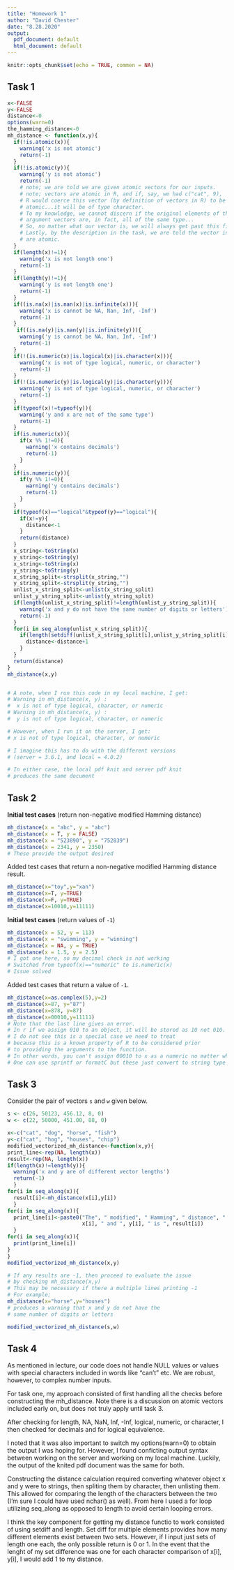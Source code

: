 ```yaml
---
title: "Homework 1"
author: "David Chester"
date: "8.28.2020"
output:
  pdf_document: default
  html_document: default
---
```


```r
knitr::opts_chunk$set(echo = TRUE, commen = NA)
```

## Task 1

```r
x<-FALSE
y<-FALSE
distance<-0
options(warn=0)
the_hamming_distance<-0
mh_distance <- function(x,y){
  if(!is.atomic(x)){
    warning('x is not atomic')
    return(-1)
  }
  if(!is.atomic(y)){
    warning('y is not atomic')
    return(-1)
    # note; we are told we are given atomic vectors for our inputs.
    # note; vectors are atomic in R, and if, say, we had c("cat", 9), 
    # R would coerce this vector (by definition of vectors in R) to be 
    # atomic...it will be of type character. 
    # To my knowledge, we cannot discern if the original elements of the 
    # argument vectors are, in fact, all of the same type...
    # So, no matter what our vector is, we will always get past this first check
    # Lastly, by the description in the task, we are told the vector inputs
    # are atomic. 
  }
  if(length(x)!=1){
    warning('x is not length one')
    return(-1)
  }
  if(length(y)!=1){
    warning('y is not length one')
    return(-1)
  }
  if((is.na(x)|is.nan(x)|is.infinite(x))){
    warning('x is cannot be NA, Nan, Inf, -Inf')
    return(-1)
  }
   if((is.na(y)|is.nan(y)|is.infinite(y))){
    warning('y is cannot be NA, Nan, Inf, -Inf')
    return(-1)
  }
  if(!(is.numeric(x)|is.logical(x)|is.character(x))){
    warning('x is not of type logical, numeric, or character')
    return(-1)
  }
  if(!(is.numeric(y)|is.logical(y)|is.character(y))){
    warning('y is not of type logical, numeric, or character')
    return(-1)
  }
  if(typeof(x)!=typeof(y)){
    warning('y and x are not of the same type')
    return(-1)
  }
  if(is.numeric(x)){
    if(x %% 1!=0){
      warning('x contains decimals')
      return(-1)
    }
  }
  if(is.numeric(y)){
    if(y %% 1!=0){
      warning('y contains decimals')
      return(-1)
    }
  }
  if(typeof(x)=="logical"&typeof(y)=="logical"){
    if(x!=y){
      distance<-1
    }
    return(distance)
  }
  x_string<-toString(x) 
  y_string<-toString(y) 
  x_string<-toString(x) 
  y_string<-toString(y) 
  x_string_split<-strsplit(x_string,"")
  y_string_split<-strsplit(y_string,"")
  unlist_x_string_split<-unlist(x_string_split)
  unlist_y_string_split<-unlist(y_string_split)
  if(length(unlist_x_string_split)!=length(unlist_y_string_split)){
    warning('x and y do not have the same number of digits or letters')
    return(-1)
  }
  for(i in seq_along(unlist_x_string_split)){
    if(length(setdiff(unlist_x_string_split[i],unlist_y_string_split[i]))==1){
      distance<-distance+1
    }
  }
  return(distance)
}
mh_distance(x,y)


# A note, when I run this code in my local machine, I get:
# Warning in mh_distance(x, y) :
#  x is not of type logical, character, or numeric
# Warning in mh_distance(x, y) :
#  y is not of type logical, character, or numeric

# However, when I run it on the server, I get:
# x is not of type logical, character, or numeric

# I imagine this has to do with the different versions 
# (server = 3.6.1, and local = 4.0.2)

# In either case, the local pdf knit and server pdf knit 
# produces the same document
```



## Task 2


**Initial test cases** (return non-negative modified Hamming distance)

```r
mh_distance(x = "abc", y = "abc")
mh_distance(x = T, y = FALSE)
mh_distance(x = "523890", y = "752839")
mh_distance(x = 2341, y = 2350)
# These provide the output desired
```

Added test cases that return a non-negative modified Hamming distance result.

```r
mh_distance(x="toy",y="xan")
mh_distance(x=T, y=TRUE)
mh_distance(x=F, y=TRUE)
mh_distance(x=10010,y=11111)
```

**Initial test cases** (return values of `-1`)

```r
mh_distance(x = 52, y = 113)
mh_distance(x = "swimming", y = "winning")
mh_distance(x = NA, y = TRUE)
mh_distance(x = 1.5, y = 2.5)
# I got one here, so my decimal check is not working
# Switched from typeof(x)=="numeric" to is.numeric(x)
# Issue solved
```

Added test cases that return a value of `-1`.

```r
mh_distance(x=as.complex(5),y=2)
mh_distance(x=87, y="87")
mh_distance(x=878, y=87)
mh_distance(x=00010,y=11111)
# Note that the last line gives an error.
# In r if we assign 010 to an object, it will be stored as 10 not 010. 
# I do not see this is a special case we need to treat
# because this is a known property of R to be considered prior
# to providing the arguments to the function.
# In other words, you can't assign 00010 to x as a numeric no matter what.
# One can use sprintf or formatC but these just convert to string type anyway.
```


## Task 3

Consider the pair of vectors `s` and `w` given below.

```r
s <- c(26, 50123, 456.12, 8, 0)
w <- c(22, 50000, 451.00, 88, 0)
```

```r
x<-c("cat", "dog", "horse", "fish")
y<-c("cat", "hog", "houses", "chip")
modified_vectorized_mh_distance<-function(x,y){
print_line<-rep(NA, length(x))
result<-rep(NA, length(x))
if(length(x)!=length(y)){
  warning('x and y are of different vector lengths')
  return(-1)
  }
for(i in seq_along(x)){
  result[i]<-mh_distance(x[i],y[i])
  }
for(i in seq_along(x)){
  print_line[i]<-paste0("The", " modified", " Hamming", " distance", " between ", 
                        x[i], " and ", y[i], " is ", result[i])
  }
for(i in seq_along(x)){
  print(print_line[i])
}
}
modified_vectorized_mh_distance(x,y)

```

```r
# If any results are -1, then proceed to evaluate the issue 
# by checking mh_distance(x,y)
# This may be necessary if there a multiple lines printing -1 
# For example; 
mh_distance(x="horse",y="houses")
# produces a warning that x and y do not have the 
# same number of digits or letters
```

```r
modified_vectorized_mh_distance(s,w)
```


## Task 4

As mentioned in lecture, our code does not handle NULL values or values with special characters included in words like "can't" etc. We are robust, however, to complex number inputs. 

For task one, my approach consisted of first handling all the checks before constructing the mh_distance. Note there is a discussion on atomic vectors included early on, but does not truly apply until task 3. 

After checking for length, NA, NaN, Inf, -Inf, logical, numeric, or character, I then checked for decimals and for logical equivalence.

I noted that it was also important to switch my options(warn=0) to obtain the output I was hoping for. However, I found conficting output syntax between working on the server and working on my local machine. Luckily, the output of the knited pdf document was the same for both. 

Constructing the distance calculation required converting whatever object x and y were to strings, then spliting them by character, then unlisting them. This allowed for comparing the length of the characters between the two (I'm sure I could have used nchar() as well). From here I used a for loop utilizing seq_along as opposed to length to avoid certain looping errors. 

I think the key component for getting my distance functio to work consisted of using setdiff and length. Set diff for multiple elements provides how many different elements exist between two sets. However, if I input just sets of length one each, the only possible return is 0 or 1. In the event that the lenght of my set difference was one for each character comparison of x[i], y[i], I would add 1 to my distance. 

